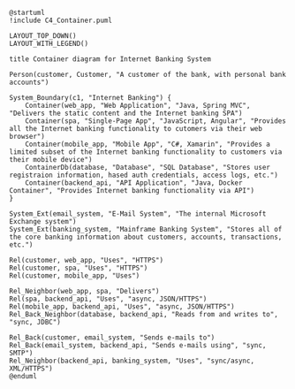 ``` diagram-c4plantuml
@startuml
!include C4_Container.puml

LAYOUT_TOP_DOWN()
LAYOUT_WITH_LEGEND()

title Container diagram for Internet Banking System

Person(customer, Customer, "A customer of the bank, with personal bank accounts")

System_Boundary(c1, "Internet Banking") {
    Container(web_app, "Web Application", "Java, Spring MVC", "Delivers the static content and the Internet banking SPA")
    Container(spa, "Single-Page App", "JavaScript, Angular", "Provides all the Internet banking functionality to cutomers via their web browser")
    Container(mobile_app, "Mobile App", "C#, Xamarin", "Provides a limited subset of the Internet banking functionality to customers via their mobile device")
    ContainerDb(database, "Database", "SQL Database", "Stores user registraion information, hased auth credentials, access logs, etc.")
    Container(backend_api, "API Application", "Java, Docker Container", "Provides Internet banking functionality via API")
}

System_Ext(email_system, "E-Mail System", "The internal Microsoft Exchange system")
System_Ext(banking_system, "Mainframe Banking System", "Stores all of the core banking information about customers, accounts, transactions, etc.")

Rel(customer, web_app, "Uses", "HTTPS")
Rel(customer, spa, "Uses", "HTTPS")
Rel(customer, mobile_app, "Uses")

Rel_Neighbor(web_app, spa, "Delivers")
Rel(spa, backend_api, "Uses", "async, JSON/HTTPS")
Rel(mobile_app, backend_api, "Uses", "async, JSON/HTTPS")
Rel_Back_Neighbor(database, backend_api, "Reads from and writes to", "sync, JDBC")

Rel_Back(customer, email_system, "Sends e-mails to")
Rel_Back(email_system, backend_api, "Sends e-mails using", "sync, SMTP")
Rel_Neighbor(backend_api, banking_system, "Uses", "sync/async, XML/HTTPS")
@enduml
```